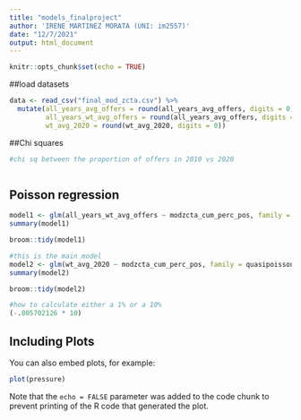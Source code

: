 ```yaml
---
title: "models_finalproject"
author: 'IRENE MARTINEZ MORATA (UNI: im2557)'
date: "12/7/2021"
output: html_document
---
```


```r
knitr::opts_chunk$set(echo = TRUE)
```
##load datasets

```r
data <- read_csv("final_mod_zcta.csv") %>% 
  mutate(all_years_avg_offers = round(all_years_avg_offers, digits = 0), 
         all_years_wt_avg_offers = round(all_years_avg_offers, digits = 0),
         wt_avg_2020 = round(wt_avg_2020, digits = 0))
```

##Chi squares

```r
#chi sq between the proportion of offers in 2010 vs 2020



```



## Poisson regression

```r


model1 <- glm(all_years_wt_avg_offers ~ modzcta_cum_perc_pos, family = quasipoisson, data = data)
summary(model1)

broom::tidy(model1)

#this is the main model
model2 <- glm(wt_avg_2020 ~ modzcta_cum_perc_pos, family = quasipoisson, data = data)
summary(model2)

broom::tidy(model2)

#how to calculate either a 1% or a 10%
(-.005702126 * 10)


```

## Including Plots

You can also embed plots, for example:

```r
plot(pressure)
```

Note that the `echo = FALSE` parameter was added to the code chunk to prevent printing of the R code that generated the plot.
